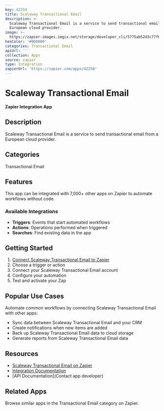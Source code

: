 ```yaml
---
key: 42250
title: Scaleway Transactional Email
description: >-
  Scaleway Transactional Email is a service to send transactional email from a
  European cloud provider.
image: >-
  https://zapier-images.imgix.net/storage/developer_cli/5775ab52d3c77f65c2c5e77ddc258858.png?auto=format%2Ccompress&ixlib=python-3.0.0&q=50
hexColor: '#000000'
categories: Transactional Email
apiUrl: ''
collection: Apps
source: zapier
type: Integration
zapierUrl: 'https://zapier.com/apps/42250'
---
```

# Scaleway Transactional Email

**Zapier Integration App**

## Description

Scaleway Transactional Email is a service to send transactional email from a European cloud provider.

## Categories

Transactional Email

## Features

This app can be integrated with 7,000+ other apps on Zapier to automate workflows without code.

### Available Integrations

- **Triggers**: Events that start automated workflows
- **Actions**: Operations performed when triggered
- **Searches**: Find existing data in the app

## Getting Started

1. [Connect Scaleway Transactional Email to Zapier](https://zapier.com/apps/42250)
2. Choose a trigger or action
3. Connect your Scaleway Transactional Email account
4. Configure your automation
5. Test and activate your Zap

## Popular Use Cases

Automate common workflows by connecting Scaleway Transactional Email with other apps:

- Sync data between Scaleway Transactional Email and your CRM
- Create notifications when new items are added
- Back up Scaleway Transactional Email data to cloud storage
- Generate reports from Scaleway Transactional Email data

## Resources

- [Scaleway Transactional Email on Zapier](https://zapier.com/apps/42250)
- [Integration Documentation](https://zapier.com/apps/42250/integrations)
- [API Documentation](Contact app developer)

## Related Apps

Browse similar apps in the Transactional Email category on Zapier.
